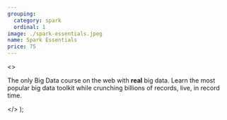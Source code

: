 ```yaml
---
grouping:
  category: spark
  ordinal: 1
image: ./spark-essentials.jpeg
name: Spark Essentials
price: 75
---
```


  <>
    <p>
      The only Big Data course on the web with <strong>real</strong> big data.
      Learn the most popular big data toolkit while crunching billions of
      records, live, in record time.
    </p>
  </>
);

